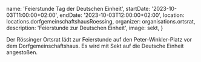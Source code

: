 
  name: 'Feierstunde Tag der Deutschen Einheit',
  startDate: '2023-10-03T11:00:00+02:00',
  endDate: '2023-10-03T12:00:00+02:00',
  location: locations.dorfgemeinschaftshausRoessing,
  organizer: organisations.ortsrat,
  description: 'Feierstunde zur Deutschen Einheit',
  image: sekt,
}

Der Rössinger Ortsrat lädt zur Feierstunde auf den Peter-Winkler-Platz vor dem
Dorfgemeinschaftshaus. Es wird mit Sekt auf die Deutsche Einheit angestoßen.
